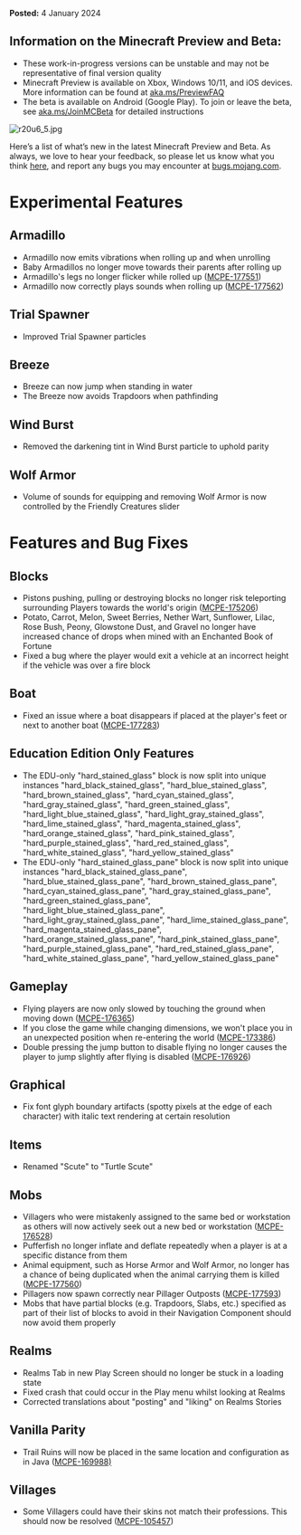 **Posted:** 4 January 2024

## **Information on the Minecraft Preview and Beta:**

-   These work-in-progress versions can be unstable and may not be representative of final version quality
-   Minecraft Preview is available on Xbox, Windows 10/11, and iOS devices. More information can be found at [aka.ms/PreviewFAQ](https://aka.ms/PreviewFAQ)
-   The beta is available on Android (Google Play). To join or leave the beta, see [aka.ms/JoinMCBeta](https://aka.ms/JoinMCBeta) for detailed instructions

![r20u6_5.jpg](https://feedback.minecraft.net/hc/article_attachments/22915726555021)

Here’s a list of what’s new in the latest Minecraft Preview and Beta. As always, we love to hear your feedback, so please let us know what you think [here](https://aka.ms/MinecraftArmadilloFeedback), and report any bugs you may encounter at [bugs.mojang.com](https://bugs.mojang.com/).

# Experimental Features

## Armadillo

-   Armadillo now emits vibrations when rolling up and when unrolling 
-   Baby Armadillos no longer move towards their parents after rolling up 
-   Armadillo's legs no longer flicker while rolled up ([MCPE-177551](https://bugs.mojang.com/browse/MCPE-177551))
-   Armadillo now correctly plays sounds when rolling up ([MCPE-177562](https://bugs.mojang.com/browse/MCPE-177562)) 

## Trial Spawner

-   Improved Trial Spawner particles

## Breeze

-   Breeze can now jump when standing in water 
-   The Breeze now avoids Trapdoors when pathfinding 

## Wind Burst

-   Removed the darkening tint in Wind Burst particle to uphold parity 

## Wolf Armor

-   Volume of sounds for equipping and removing Wolf Armor is now controlled by the Friendly Creatures slider 

# Features and Bug Fixes

## Blocks

-   Pistons pushing, pulling or destroying blocks no longer risk teleporting surrounding Players towards the world's origin ([MCPE-175206](https://bugs.mojang.com/browse/MCPE-175206)) 
-   Potato, Carrot, Melon, Sweet Berries, Nether Wart, Sunflower, Lilac, Rose Bush, Peony, Glowstone Dust, and Gravel no longer have increased chance of drops when mined with an Enchanted Book of Fortune
-   Fixed a bug where the player would exit a vehicle at an incorrect height if the vehicle was over a fire block 

## Boat

-   Fixed an issue where a boat disappears if placed at the player's feet or next to another boat ([MCPE-177283](https://bugs.mojang.com/browse/MCPE-177283))

## Education Edition Only Features

-   The EDU-only "hard\_stained\_glass" block is now split into unique instances "hard\_black\_stained\_glass", "hard\_blue\_stained\_glass", "hard\_brown\_stained\_glass", "hard\_cyan\_stained\_glass", "hard\_gray\_stained\_glass", "hard\_green\_stained\_glass", "hard\_light\_blue\_stained\_glass", "hard\_light\_gray\_stained\_glass", "hard\_lime\_stained\_glass", "hard\_magenta\_stained\_glass", "hard\_orange\_stained\_glass", "hard\_pink\_stained\_glass", "hard\_purple\_stained\_glass", "hard\_red\_stained\_glass", "hard\_white\_stained\_glass", "hard\_yellow\_stained\_glass" 
-   The EDU-only "hard\_stained\_glass\_pane" block is now split into unique instances "hard\_black\_stained\_glass\_pane", "hard\_blue\_stained\_glass\_pane", "hard\_brown\_stained\_glass\_pane", "hard\_cyan\_stained\_glass\_pane", "hard\_gray\_stained\_glass\_pane", "hard\_green\_stained\_glass\_pane", "hard\_light\_blue\_stained\_glass\_pane", "hard\_light\_gray\_stained\_glass\_pane", "hard\_lime\_stained\_glass\_pane", "hard\_magenta\_stained\_glass\_pane", "hard\_orange\_stained\_glass\_pane", "hard\_pink\_stained\_glass\_pane", "hard\_purple\_stained\_glass\_pane", "hard\_red\_stained\_glass\_pane", "hard\_white\_stained\_glass\_pane", "hard\_yellow\_stained\_glass\_pane"

## Gameplay

-   Flying players are now only slowed by touching the ground when moving down ([MCPE-176365](https://bugs.mojang.com/browse/MCPE-176365))
-   If you close the game while changing dimensions, we won't place you in an unexpected position when re-entering the world ([MCPE-173386](https://bugs.mojang.com/browse/MCPE-173386))
-   Double pressing the jump button to disable flying no longer causes the player to jump slightly after flying is disabled ([MCPE-176926](https://bugs.mojang.com/browse/MCPE-176926))

## Graphical

-   Fix font glyph boundary artifacts (spotty pixels at the edge of each character) with italic text rendering at certain resolution

## Items

-   Renamed "Scute" to "Turtle Scute"

## Mobs

-   Villagers who were mistakenly assigned to the same bed or workstation as others will now actively seek out a new bed or workstation ([MCPE-176528](https://bugs.mojang.com/browse/MCPE-176528)) 
-   Pufferfish no longer inflate and deflate repeatedly when a player is at a specific distance from them 
-   Animal equipment, such as Horse Armor and Wolf Armor, no longer has a chance of being duplicated when the animal carrying them is killed ([MCPE-177560](https://bugs.mojang.com/browse/MCPE-177560))
-   Pillagers now spawn correctly near Pillager Outposts ([MCPE-177593](https://bugs.mojang.com/browse/MCPE-177593))
-   Mobs that have partial blocks (e.g. Trapdoors, Slabs, etc.) specified as part of their list of blocks to avoid in their Navigation Component should now avoid them properly 

## Realms

-   Realms Tab in new Play Screen should no longer be stuck in a loading state 
-   Fixed crash that could occur in the Play menu whilst looking at Realms
-   Corrected translations about "posting" and "liking" on Realms Stories

## Vanilla Parity

-   Trail Ruins will now be placed in the same location and configuration as in Java ([MCPE-169988)](https://bugs.mojang.com/browse/MCPE-169988)

## Villages

-   Some Villagers could have their skins not match their professions. This should now be resolved ([MCPE-105457](https://bugs.mojang.com/browse/MCPE-105457))

